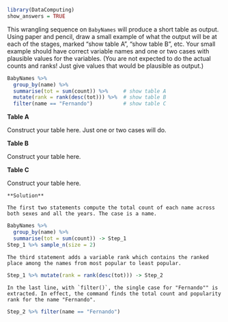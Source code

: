 ```r
library(DataComputing)
show_answers = TRUE
```

This wrangling sequence on `BabyNames` will produce a short table as output. Using paper and pencil, draw a small example of what the output will be at each of the stages, marked "show table A", "show table B", etc. Your small example should have correct variable names and one or two cases with plausible values for the variables. (You are not expected to do the actual counts and ranks! Just give values that would be plausible as output.)

```r
BabyNames %>%
  group_by(name) %>%
  summarise(tot = sum(count)) %>%     # show table A
  mutate(rank = rank(desc(tot))) %>%  # show table B
  filter(name == "Fernando")          # show table C
```

**Table A**

Construct your table here. Just one or two cases will do.


**Table B**

Construct your table here.

**Table C**

Construct your table here.



```block
**Solution**

The first two statements compute the total count of each name across both sexes and all the years. The case is a name.
```
    
```r
BabyNames %>%
  group_by(name) %>%
  summarise(tot = sum(count)) -> Step_1
Step_1 %>% sample_n(size = 2)
```
  
```block
The third statement adds a variable rank which contains the ranked place among the names from most popular to least popular. 
```
    
```r
Step_1 %>% mutate(rank = rank(desc(tot))) -> Step_2
```
```block
In the last line, with `filter()`, the single case for "Fernando"" is extracted. In effect, the command finds the total count and popularity rank for the name "Fernando".
```

```r
Step_2 %>% filter(name == "Fernando")        
```
